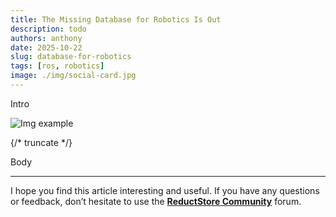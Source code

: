 ```yaml
---
title: The Missing Database for Robotics Is Out
description: todo
authors: anthony
date: 2025-10-22
slug: database-for-robotics
tags: [ros, robotics]
image: ./img/social-card.jpg
---
```


Intro

![Img example](./img/social-card.jpg)

{/* truncate */}

Body

---

I hope you find this article interesting and useful. If you have any questions or feedback, don’t hesitate to use the [**ReductStore Community**](https://community.reduct.store/signup) forum.
